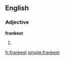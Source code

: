 ==English==

===Adjective===
'''frankest'''

# {{superlative of|frank}}

[[fr:frankest]]
[[simple:frankest]]